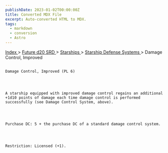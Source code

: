 ```yaml
---
publishDate: 2023-01-02T00:00:00Z
title: Converted MDX File
excerpt: Auto-converted HTML to MDX.
tags:
  - markdown
  - conversion
  - Astro
---
```


[
Index
](-index) >
[
Future d20 SRD
](future-d20-srd-index) >
[
Starships
](future-d20-srd-starships-index) >
[
Starship Defense Systems
](future-d20-srd-starships-starship-defense-systems-index) > Damage Control, Improved

##

    Damage Control, Improved (PL 6)




    A starship equipped with improved damage control regains an additional +1d10 points of damage each time damage control is performed successfully (see Damage Control System, above).




    Purchase DC: 5 + the purchase DC of a standard damage control system.




    Restriction: Licensed (+1).
